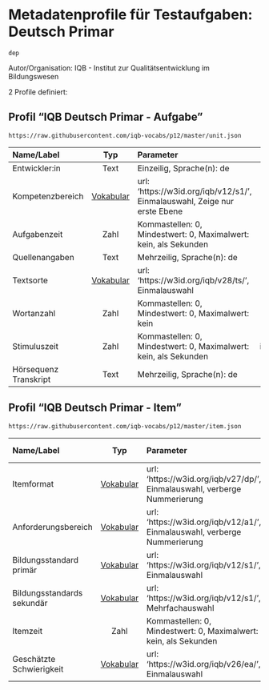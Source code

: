 # Metadatenprofile für Testaufgaben: Deutsch Primar
```
dep
```

Autor/Organisation: IQB - Institut zur Qualitätsentwicklung im Bildungswesen

2 Profile definiert:

## Profil "IQB Deutsch Primar - Aufgabe"

```
https://raw.githubusercontent.com/iqb-vocabs/p12/master/unit.json
```

| Name/Label | Typ | Parameter | ID Profil-Eintrag |
| :--- | :---: | :--- | :---: |
| Entwickler:in | Text |Einzeilig, Sprache(n): de | iqb_author |
| Kompetenzbereich | [Vokabular](https://w3id.org/iqb/v12/s1/) | url: 'https://w3id.org/iqb/v12/s1/', Einmalauswahl, Zeige nur erste Ebene | w8 |
| Aufgabenzeit | Zahl |Kommastellen: 0, Mindestwert: 0, Maximalwert: kein, als Sekunden | iqb_time_unit |
| Quellenangaben | Text |Mehrzeilig, Sprache(n): de | iqb_copyright |
| Textsorte | [Vokabular](https://w3id.org/iqb/v28/ts/) | url: 'https://w3id.org/iqb/v28/ts/', Einmalauswahl | k8 |
| Wortanzahl | Zahl |Kommastellen: 0, Mindestwert: 0, Maximalwert: kein | iqb_word_count |
| Stimuluszeit | Zahl |Kommastellen: 0, Mindestwert: 0, Maximalwert: kein, als Sekunden | iqb_time_stimulus |
| Hörsequenz Transkript | Text |Mehrzeilig, Sprache(n): de | iqb_transcript |

## Profil "IQB Deutsch Primar - Item"

```
https://raw.githubusercontent.com/iqb-vocabs/p12/master/item.json
```

| Name/Label | Typ | Parameter | ID Profil-Eintrag |
| :--- | :---: | :--- | :---: |
| Itemformat | [Vokabular](https://w3id.org/iqb/v27/dp/) | url: 'https://w3id.org/iqb/v27/dp/', Einmalauswahl, verberge Nummerierung | s3 |
| Anforderungsbereich | [Vokabular](https://w3id.org/iqb/v12/a1/) | url: 'https://w3id.org/iqb/v12/a1/', Einmalauswahl, verberge Nummerierung | s4 |
| Bildungsstandard primär | [Vokabular](https://w3id.org/iqb/v12/s1/) | url: 'https://w3id.org/iqb/v12/s1/', Einmalauswahl | s5 |
| Bildungsstandards sekundär | [Vokabular](https://w3id.org/iqb/v12/s1/) | url: 'https://w3id.org/iqb/v12/s1/', Mehrfachauswahl | s6 |
| Itemzeit | Zahl |Kommastellen: 0, Mindestwert: 0, Maximalwert: kein, als Sekunden | iqb_time_item |
| Geschätzte Schwierigkeit | [Vokabular](https://w3id.org/iqb/v26/ea/) | url: 'https://w3id.org/iqb/v26/ea/', Einmalauswahl | e4 |
